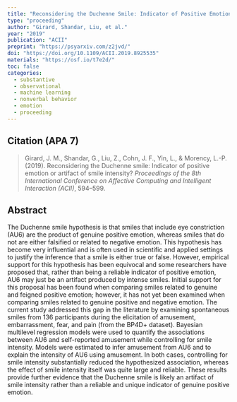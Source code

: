 ```yaml
---
title: "Reconsidering the Duchenne Smile: Indicator of Positive Emotion or Artifact of Smile Intensity?"
type: "proceeding"
author: "Girard, Shandar, Liu, et al."
year: "2019"
publication: "ACII"
preprint: "https://psyarxiv.com/z2jvd/"
doi: "https://doi.org/10.1109/ACII.2019.8925535"
materials: "https://osf.io/t7e2d/"
toc: false
categories:
  - substantive
  - observational
  - machine learning
  - nonverbal behavior
  - emotion
  - proceeding
---
```


## Citation (APA 7)

> Girard, J. M., Shandar, G., Liu, Z., Cohn, J. F., Yin, L., & Morency, L.-P. (2019). Reconsidering the Duchenne smile: Indicator of positive emotion or artifact of smile intensity? *Proceedings of the 8th International Conference on Affective Computing and Intelligent Interaction (ACII)*, 594–599.

## Abstract

The Duchenne smile hypothesis is that smiles that include eye constriction (AU6) are the product of genuine positive emotion, whereas smiles that do not are either falsified or related to negative emotion. This hypothesis has become very influential and is often used in scientific and applied settings to justify the inference that a smile is either true or false. However, empirical support for this hypothesis has been equivocal and some researchers have proposed that, rather than being a reliable indicator of positive emotion, AU6 may just be an artifact produced by intense smiles. Initial support for this proposal has been found when comparing smiles related to genuine and feigned positive emotion; however, it has not yet been examined when comparing smiles related to genuine positive and negative emotion. The current study addressed this gap in the literature by examining spontaneous smiles from 136 participants during the elicitation of amusement, embarrassment, fear, and pain (from the BP4D+ dataset). Bayesian multilevel regression models were used to quantify the associations between AU6 and self-reported amusement while controlling for smile intensity. Models were estimated to infer amusement from AU6 and to explain the intensity of AU6 using amusement. In both cases, controlling for smile intensity substantially reduced the hypothesized association, whereas the effect of smile intensity itself was quite large and reliable. These results provide further evidence that the Duchenne smile is likely an artifact of smile intensity rather than a reliable and unique indicator of genuine positive emotion.
